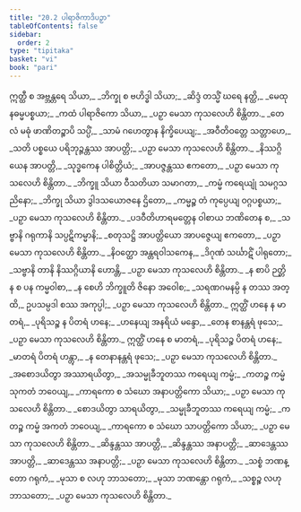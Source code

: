 ```yaml
---
title: "20.2 ပါရာဇိကာဒိပဉှာ"
tableOfContents: false
sidebar:
  order: 2
type: "tipitaka"
basket: "vi"
book: "pari"
---
```



<DynamicBreadcrumb />

<Division number="480" book="pari">

<Paragraph number="2356" type="verses" book="pari">
ဣတ္ထီ စ အဗ္ဘန္တရေ သိယာ,_  
_ဘိက္ခု စ ဗဟိဒ္ဓါ သိယာ;_  
_ဆိဒ္ဒံ တသ္မိံ ဃရေ နတ္ထိ,_  
_မေထုနဓမ္မပစ္စယာ;_  
_ကထံ ပါရာဇိကော သိယာ,_  
_ပဉှာ မေသာ ကုသလေဟိ စိန္တိတာ._  

</Paragraph>

<Paragraph number="2357" type="verses" book="pari">
_တေလံ မဓုံ ဖာဏိတဉ္စာပိ သပ္ပိံ,_  
_သာမံ ဂဟေတွာန နိက္ခိပေယျ;_  
_အဝီတိဝတ္တေ သတ္တာဟေ,_  
_သတိ ပစ္စယေ ပရိဘုဉ္ဇန္တဿ အာပတ္တိ;_  
_ပဉှာ မေသာ ကုသလေဟိ စိန္တိတာ._  

</Paragraph>

<Paragraph number="2358" type="verses" book="pari">
_နိဿဂ္ဂိယေန အာပတ္တိ,_  
_သုဒ္ဓကေန ပါစိတ္တိယံ;_  
_အာပဇ္ဇန္တဿ ဧကတော,_  
_ပဉှာ မေသာ ကုသလေဟိ စိန္တိတာ._  

</Paragraph>

<Paragraph number="2359" type="verses" book="pari">
_ဘိက္ခူ သိယာ ဝီသတိယာ သမာဂတာ,_  
_ကမ္မံ ကရေယျုံ သမဂ္ဂသညိနော;_  
_ဘိက္ခု သိယာ ဒွါဒသယောဇနေ ဌိတော,_  
_ကမ္မဉ္စ တံ ကုပ္ပေယျ ဝဂ္ဂပစ္စယာ;_  
_ပဉှာ မေသာ ကုသလေဟိ စိန္တိတာ._  

</Paragraph>

<Paragraph number="2360" type="verses" book="pari">
_ပဒဝီတိဟာရမတ္တေန ဝါစာယ ဘဏိတေန စ,_  
_သဗ္ဗာနိ ဂရုကာနိ သပ္ပဋိကမ္မာနိ;_  
_စတုသဋ္ဌိ အာပတ္တိယော အာပဇ္ဇေယျ ဧကတော,_  
_ပဉှာ မေသာ ကုသလေဟိ စိန္တိတာ._  

</Paragraph>

<Paragraph number="2361" type="verses" book="pari">
_နိဝတ္ထော အန္တရဝါသကေန,_  
_ဒိဂုဏံ သင်္ဃာဋိံ ပါရုတော;_  
_သဗ္ဗာနိ တာနိ နိဿဂ္ဂိယာနိ ဟောန္တိ,_  
_ပဉှာ မေသာ ကုသလေဟိ စိန္တိတာ._  

</Paragraph>

<Paragraph number="2362" type="verses" book="pari">
_န စာပိ ဉတ္တိ န စ ပန ကမ္မဝါစာ,_  
_န စေဟိ ဘိက္ခူတိ ဇိနော အဝေါစ;_  
_သရဏဂမနမ္ပိ န တဿ အတ္ထိ,_  
ဥပသမ္ပဒါ စဿ အကုပ္ပါ;_  
_ပဉှာ မေသာ ကုသလေဟိ စိန္တိတာ._  

</Paragraph>

<Paragraph number="2363" type="verses" book="pari">
ဣတ္ထိံ ဟနေ န မာတရံ,_  
_ပုရိသဉ္စ န ပိတရံ ဟနေ;_  
_ဟနေယျ အနရိယံ မန္ဒော,_  
_တေန စာနန္တရံ ဖုသေ;_  
_ပဉှာ မေသာ ကုသလေဟိ စိန္တိတာ._  

</Paragraph>

<Paragraph number="2364" type="verses" book="pari">
ဣတ္ထိံ ဟနေ စ မာတရံ,_  
_ပုရိသဉ္စ ပိတရံ ဟနေ;_  
_မာတရံ ပိတရံ ဟန္တွာ,_  
_န တေနာနန္တရံ ဖုသေ;_  
_ပဉှာ မေသာ ကုသလေဟိ စိန္တိတာ._  

</Paragraph>

<Paragraph number="2365" type="verses" book="pari">
_အစောဒယိတွာ အဿာရယိတွာ,_  
_အသမ္မုခီဘူတဿ ကရေယျ ကမ္မံ;_  
_ကတဉ္စ ကမ္မံ သုကတံ ဘဝေယျ,_  
_ကာရကော စ သံဃော အနာပတ္တိကော သိယာ;_  
_ပဉှာ မေသာ ကုသလေဟိ စိန္တိတာ._  

</Paragraph>

<Paragraph number="2366" type="verses" book="pari">
_စောဒယိတွာ သာရယိတွာ,_  
_သမ္မုခီဘူတဿ ကရေယျ ကမ္မံ;_  
_ကတဉ္စ ကမ္မံ အကတံ ဘဝေယျ,_  
_ကာရကော စ သံဃော သာပတ္တိကော သိယာ;_  
_ပဉှာ မေသာ ကုသလေဟိ စိန္တိတာ._  

</Paragraph>

<Paragraph number="2367" type="verses" book="pari">
_ဆိန္ဒန္တဿ အာပတ္တိ,_  
_ဆိန္ဒန္တဿ အနာပတ္တိ;_  
_ဆာဒေန္တဿ အာပတ္တိ,_  
_ဆာဒေန္တဿ အနာပတ္တိ;_  
_ပဉှာ မေသာ ကုသလေဟိ စိန္တိတာ._  

</Paragraph>

<Paragraph number="2368" type="verses" book="pari">
_သစ္စံ ဘဏန္တော ဂရုကံ,_  
_မုသာ စ လဟု ဘာသတော;_  
_မုသာ ဘဏန္တော ဂရုကံ,_  
_သစ္စဉ္စ လဟု ဘာသတော;_  
_ပဉှာ မေသာ ကုသလေဟိ စိန္တိတာ._
</Paragraph>
</Division>
